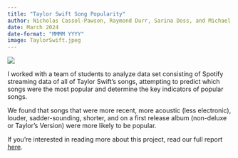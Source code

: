 ```yaml
---
title: "Taylor Swift Song Popularity"
author: Nicholas Cassol-Pawson, Raymond Durr, Sarina Doss, and Michael Hao
date: March 2024
date-format: "MMMM YYYY"
image: TaylorSwift.jpeg
---
```


![](TaylorSwift.jpeg)

I worked with a team of students to analyze data set consisting of Spotify streaming data of all of Taylor Swift's songs, attempting to predict which songs were the most popular and determine the key indicators of popular songs. 

We found that songs that were more recent, more acoustic (less electronic), louder, sadder-sounding, shorter, and on a first release album (non-deluxe or Taylor's Version) were more likely to be popular. 

If you're interested in reading more about this project, read our full report [here](/032024_SpotifyProject).